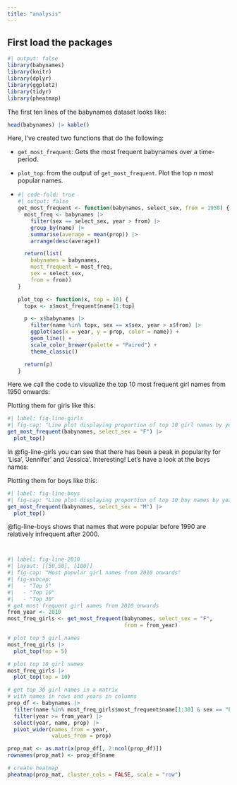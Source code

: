 ```yaml
---
title: "analysis"
---
```


## First load the packages

```r
#| output: false
library(babynames)
library(knitr)
library(dplyr)
library(ggplot2)
library(tidyr)
library(pheatmap)


```

The first ten lines of the babynames dataset looks like:

```r
head(babynames) |> kable()
```

Here, I’ve created two functions that do the following:

-   `get_most_frequent`: Gets the most frequent babynames over a time-period.

-   `plot_top`: from the output of `get_most_frequent`. Plot the top n most popular names.

-   

    ```r
    #| code-fold: true
    #| output: false
    get_most_frequent <- function(babynames, select_sex, from = 1950) {
      most_freq <- babynames |>
        filter(sex == select_sex, year > from) |>
        group_by(name) |>
        summarise(average = mean(prop)) |>
        arrange(desc(average))
        
      return(list(
        babynames = babynames,
        most_frequent = most_freq,
        sex = select_sex,
        from = from))
    }

    plot_top <- function(x, top = 10) {
      topx <- x$most_frequent$name[1:top]
      
      p <- x$babynames |>
        filter(name %in% topx, sex == x$sex, year > x$from) |>
        ggplot(aes(x = year, y = prop, color = name)) +
        geom_line() +
        scale_color_brewer(palette = "Paired") +
        theme_classic()
      
      return(p)
    }


    ```

Here we call the code to visualize the top 10 most frequent girl names from 1950 onwards:

Plotting them for girls like this:

```r
#| label: fig-line-girls
#| fig-cap: "Line plot displaying proportion of top 10 girl names by year"
get_most_frequent(babynames, select_sex = "F") |>
  plot_top()

```

In \@fig-line-girls you can see that there has been a peak in popularity for 'Lisa', 'Jennifer' and 'Jessica'. Interesting! Let's have a look at the boys names:

Plotting them for boys like this:

```r
#| label: fig-line-boys
#| fig-cap: "Line plot displaying proportion of top 10 boy names by year"
get_most_frequent(babynames, select_sex = "M") |>
  plot_top()
```

\@fig-line-boys shows that names that were popular before 1990 are relatively infrequent after 2000.

```         
```

```         
```

```r
#| label: fig-line-2010
#| layout: [[50,50], [100]]
#| fig-cap: "Most popular girl names from 2010 onwards"
#| fig-subcap: 
#|   - "Top 5"
#|   - "Top 10"
#|   - "Top 30"
# get most frequent girl names from 2010 onwards
from_year <- 2010
most_freq_girls <- get_most_frequent(babynames, select_sex = "F",
                                     from = from_year)

# plot top 5 girl names
most_freq_girls |>
  plot_top(top = 5)

# plot top 10 girl names
most_freq_girls |>
  plot_top(top = 10)

# get top 30 girl names in a matrix
# with names in rows and years in columns
prop_df <- babynames |> 
  filter(name %in% most_freq_girls$most_frequent$name[1:30] & sex == "F") |>
  filter(year >= from_year) |> 
  select(year, name, prop) |>
  pivot_wider(names_from = year,
              values_from = prop)

prop_mat <- as.matrix(prop_df[, 2:ncol(prop_df)])
rownames(prop_mat) <- prop_df$name

# create heatmap
pheatmap(prop_mat, cluster_cols = FALSE, scale = "row")

```
